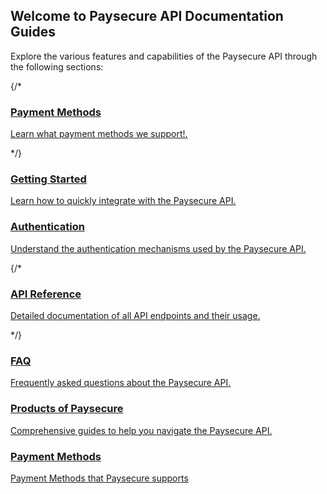 

## Welcome to Paysecure API Documentation Guides

Explore the various features and capabilities of the Paysecure API through the following sections:

<div style={{ display: 'flex', flexWrap: 'wrap', gap: '20px' }}>
  {/* <a href="/pages/apm-integrations" style={{ textDecoration: 'none', flex: '1 1 30%', minWidth: '250px', border: '1px solid #ddd', borderRadius: '8px', overflow: 'hidden', boxShadow: '0 2px 4px rgba(0,0,0,0.1)' }}>
    <div style={{ padding: '16px' }}>
    <h3 style={{ margin: '16px 0 0' }}>Payment Methods</h3>
    <p>Learn what payment methods we support!.</p>
    </div>
  </a> */}
  <a href="/introduction" style={{ textDecoration: 'none', flex: '1 1 30%', minWidth: '250px', border: '1px solid #ddd', borderRadius: '8px', overflow: 'hidden', boxShadow: '0 2px 4px rgba(0,0,0,0.1)' }}>
    <div style={{ padding: '16px' }}>
      <h3 style={{ margin: '0 0 16px' }}>Getting Started</h3>
      <p>Learn how to quickly integrate with the Paysecure API.</p>
    </div>
  </a>
  <a href="/authentication" style={{ textDecoration: 'none', flex: '1 1 30%', minWidth: '250px', border: '1px solid #ddd', borderRadius: '8px', overflow: 'hidden', boxShadow: '0 2px 4px rgba(0,0,0,0.1)' }}>
    <div style={{ padding: '16px' }}>
      <h3 style={{ margin: '0 0 16px' }}>Authentication</h3>
      <p>Understand the authentication mechanisms used by the Paysecure API.</p>
    </div>
  </a>
  {/* <a href="/path/to/api-reference" style={{ textDecoration: 'none', flex: '1 1 30%', minWidth: '250px', border: '1px solid #ddd', borderRadius: '8px', overflow: 'hidden', boxShadow: '0 2px 4px rgba(0,0,0,0.1)' }}>
    <div style={{ padding: '16px' }}>
      <h3 style={{ margin: '0 0 16px' }}>API Reference</h3>
      <p>Detailed documentation of all API endpoints and their usage.</p>
    </div>
  </a> */}
  <a href="/pages/FAQ/FAQ" style={{ textDecoration: 'none', flex: '1 1 30%', minWidth: '250px', border: '1px solid #ddd', borderRadius: '8px', overflow: 'hidden', boxShadow: '0 2px 4px rgba(0,0,0,0.1)' }}>
    <div style={{ padding: '16px' }}>
      <h3 style={{ margin: '0 0 16px' }}>FAQ</h3>
      <p>Frequently asked questions about the Paysecure API.</p>
    </div>
  </a>
<a href="/pages/products/trust-score" style={{ textDecoration: 'none', flex: '1 1 30%', minWidth: '250px', border: '1px solid #ddd', borderRadius: '8px', overflow: 'hidden', boxShadow: '0 2px 4px rgba(0,0,0,0.1)' }}>
  <div style={{ padding: '16px' }}>
    <h3 style={{ margin: '0 0 16px' }}>Products of Paysecure</h3>
    <p>Comprehensive guides to help you navigate the Paysecure API.</p>
  </div>
</a>
<a href="/pages/payment-methods" style={{ textDecoration: 'none', flex: '1 1 30%', minWidth: '250px', border: '1px solid #ddd', borderRadius: '8px', overflow: 'hidden', boxShadow: '0 2px 4px rgba(0,0,0,0.1)' }}>
  <div style={{ padding: '16px' }}>
    <h3 style={{ margin: '0 0 16px' }}>Payment Methods</h3>
    <p>Payment Methods that Paysecure supports</p>
  </div>
</a>
</div>